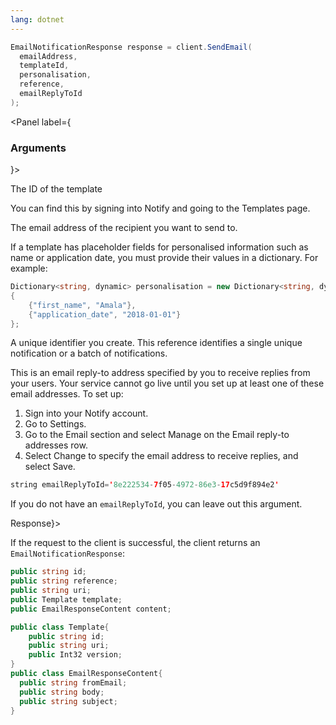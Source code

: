 ```yaml
---
lang: dotnet
---
```


```C#
EmailNotificationResponse response = client.SendEmail(
  emailAddress,
  templateId,
  personalisation,
  reference,
  emailReplyToId
);
```

<Panel label={<H3>Arguments</H3>}>
<Parameters>
  <Parameter required name="templateId" kind="string">

The ID of the template

You can find this by signing into Notify and
going to the Templates page.

  </Parameter>
  <Parameter required name="emailAddress" kind="string">

The email address of the recipient you want to send to.

  </Parameter>

  <Parameter optional name="personalisation" kind="Dictionary<string, dynamic>">

If a template has placeholder fields for personalised information such as name or application date, you must provide their values in a dictionary. For example:

```C# inline
Dictionary<string, dynamic> personalisation = new Dictionary<string, dynamic>
{
    {"first_name", "Amala"},
    {"application_date", "2018-01-01"}
};
```

  </Parameter>
  <Parameter optional name="reference" kind="string">

A unique identifier you create. This reference identifies a single unique notification or a batch of notifications.

  </Parameter>

  <Parameter optional name="emailReplyToId" kind="string">

This is an email reply-to address specified by you to receive replies from your users. Your service cannot go live until you set up at least one of these email addresses. To set up:

1. Sign into your Notify account.
1. Go to Settings.
1. Go to the Email section and select Manage on the Email reply-to addresses row.
1. Select Change to specify the email address to receive replies, and select Save.

```java inline nonumbers
string emailReplyToId='8e222534-7f05-4972-86e3-17c5d9f894e2'
```

If you do not have an `emailReplyToId`, you can leave out this argument.

  </Parameter>
</Parameters>
</Panel>
<Panel label={<H3>Response</H3>}>

If the request to the client is successful, the client returns an `EmailNotificationResponse`:

```C#
public string id;
public string reference;
public string uri;
public Template template;
public EmailResponseContent content;

public class Template{
    public string id;
    public string uri;
    public Int32 version;
}
public class EmailResponseContent{
  public string fromEmail;
  public string body;
  public string subject;
}
```

</Panel>
